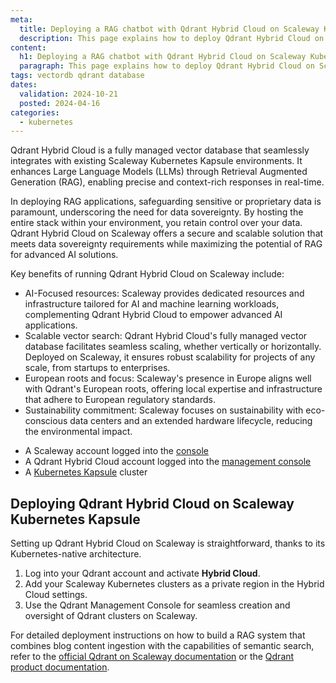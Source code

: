 ```yaml
---
meta:
  title: Deploying a RAG chatbot with Qdrant Hybrid Cloud on Scaleway Kubernetes Kapsule
  description: This page explains how to deploy Qdrant Hybrid Cloud on Scaleway Kubernetes Kapsule.
content:
  h1: Deploying a RAG chatbot with Qdrant Hybrid Cloud on Scaleway Kubernetes Kapsule
  paragraph: This page explains how to deploy Qdrant Hybrid Cloud on Scaleway Kubernetes Kapsule.
tags: vectordb qdrant database
dates:
  validation: 2024-10-21
  posted: 2024-04-16
categories:
  - kubernetes
---
```


Qdrant Hybrid Cloud is a fully managed vector database that seamlessly integrates with existing Scaleway Kubernetes Kapsule environments. It enhances Large Language Models (LLMs) through Retrieval Augmented Generation (RAG), enabling precise and context-rich responses in real-time.

In deploying RAG applications, safeguarding sensitive or proprietary data is paramount, underscoring the need for data sovereignty.
By hosting the entire stack within your environment, you retain control over your data.
Qdrant Hybrid Cloud on Scaleway offers a secure and scalable solution that meets data sovereignty requirements while maximizing the potential of RAG for advanced AI solutions.

Key benefits of running Qdrant Hybrid Cloud on Scaleway include:

- AI-Focused resources: Scaleway provides dedicated resources and infrastructure tailored for AI and machine learning workloads, complementing Qdrant Hybrid Cloud to empower advanced AI applications.
- Scalable vector search: Qdrant Hybrid Cloud's fully managed vector database facilitates seamless scaling, whether vertically or horizontally. Deployed on Scaleway, it ensures robust scalability for projects of any scale, from startups to enterprises.
- European roots and focus: Scaleway's presence in Europe aligns well with Qdrant's European roots, offering local expertise and infrastructure that adhere to European regulatory standards.
- Sustainability commitment: Scaleway focuses on sustainability with eco-conscious data centers and an extended hardware lifecycle, reducing the environmental impact.

<Macro id="requirements" />

- A Scaleway account logged into the [console](https://console.scaleway.com)
- A Qdrant Hybrid Cloud account logged into the [management console](https://cloud.qdrant.io/)
- A [Kubernetes Kapsule](/kubernetes/quickstart/) cluster

## Deploying Qdrant Hybrid Cloud on Scaleway Kubernetes Kapsule

Setting up Qdrant Hybrid Cloud on Scaleway is straightforward, thanks to its Kubernetes-native architecture.

1. Log into your Qdrant account and activate **Hybrid Cloud**.
2. Add your Scaleway Kubernetes clusters as a private region in the Hybrid Cloud settings.
3. Use the Qdrant Management Console for seamless creation and oversight of Qdrant clusters on Scaleway.

For detailed deployment instructions on how to build a RAG system that combines blog content ingestion with the capabilities of semantic search, refer to the [official Qdrant on Scaleway documentation](https://qdrant.tech/documentation/examples/rag-chatbot-scaleway/) or the [Qdrant product documentation](https://qdrant.tech/documentation/).